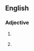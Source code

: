 ==English==

===Adjective===
{{en-adj|-}}

# {{lb|en|law|of a court case}} {{abbreviation of|dismissed [[without prejudice]]|lang=en}}
# {{lb|en|law|of a court case}} {{abbreviation of|dismissed for want of [[prosecution]]|lang=en}}